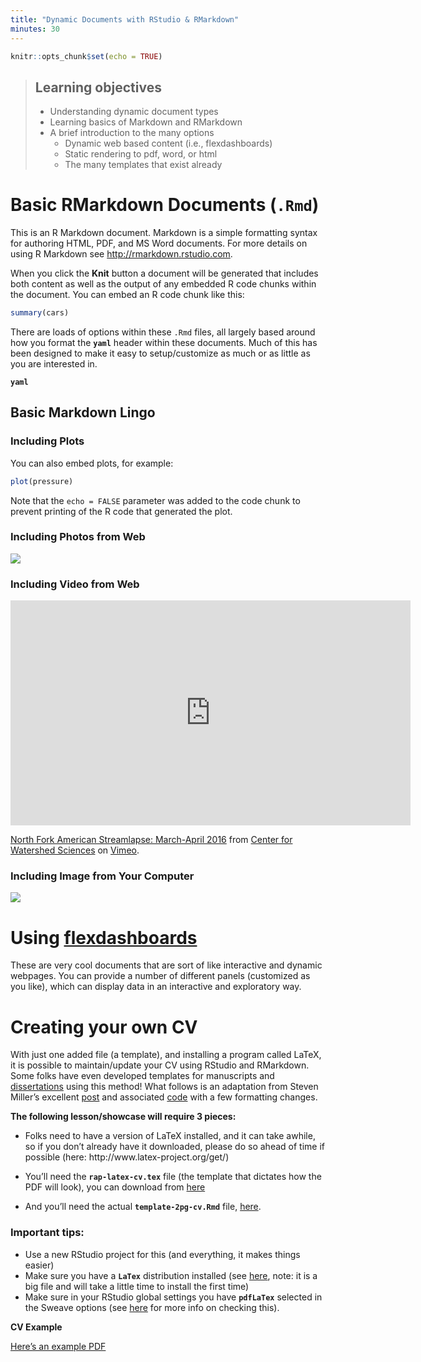 ```yaml
---
title: "Dynamic Documents with RStudio & RMarkdown"
minutes: 30
---
```


```r
knitr::opts_chunk$set(echo = TRUE)
```

> ## Learning objectives {.objectives}
>
> - Understanding dynamic document types
> - Learning basics of Markdown and RMarkdown
> - A brief introduction to the many options 
>     - Dynamic web based content (i.e., flexdashboards)
>     - Static rendering to pdf, word, or html
>     - The many templates that exist already

# Basic RMarkdown Documents (`.Rmd`)

This is an R Markdown document. Markdown is a simple formatting syntax for authoring HTML, PDF, and MS Word documents. For more details on using R Markdown see <http://rmarkdown.rstudio.com>.

When you click the **Knit** button a document will be generated that includes both content as well as the output of any embedded R code chunks within the document. You can embed an R code chunk like this:

```r
summary(cars)
```

There are loads of options within these `.Rmd` files, all largely based around how you format the **`yaml`** header within these documents. Much of this has been designed to make it easy to setup/customize as much or as little as you are interested in.

**`yaml`**

## Basic Markdown Lingo



### Including Plots

You can also embed plots, for example:

```r
plot(pressure)
```

Note that the `echo = FALSE` parameter was added to the code chunk to prevent printing of the R code that generated the plot.

### Including Photos from Web

![](https://imgs.xkcd.com/comics/tech_support_cheat_sheet.png)

### Including Video from Web

<iframe src="https://player.vimeo.com/video/164154774" width="640" height="360" frameborder="0" webkitallowfullscreen mozallowfullscreen allowfullscreen></iframe>
<p><a href="https://vimeo.com/164154774">North Fork American Streamlapse: March-April 2016</a> from <a href="https://vimeo.com/user12653303">Center for Watershed Sciences</a> on <a href="https://vimeo.com">Vimeo</a>.</p>

### Including Image from Your Computer

![](data/Feb_airtemp_Davis_1981-2016.svg)

# Using [**flexdashboards**](http://rmarkdown.rstudio.com/flexdashboard/)

These are very cool documents that are sort of like interactive and dynamic webpages. You can provide a number of different panels (customized as you like), which can display data in an interactive and exploratory way. 

# Creating your own CV

With just one added file (a template), and installing a program called LaTeX, it is possible to maintain/update your CV using RStudio and RMarkdown. Some folks have even developed templates for manuscripts and [dissertations](https://github.com/davharris/Davis-dissertation-template) using this method! What follows is an adaptation from Steven Miller's excellent [post](http://svmiller.com/blog/2016/03/svm-r-markdown-cv/) and associated [code](https://github.com/svmiller/svm-r-markdown-templates) with a few formatting changes. 

**The following lesson/showcase will require 3 pieces:**  

 - Folks need to have a version of LaTeX installed, and it can take awhile, so if you don't already have it downloaded, please do so ahead of time if possible (here: http://www.latex-project.org/get/)  
 - You'll need the **`rap-latex-cv.tex`** file (the template that dictates how the PDF will look), you can download from [here](https://raw.githubusercontent.com/ryanpeek/markdown_cv/master/Rmarkdown/rap-latex-cv.tex)
 
 - And you'll need the actual **`template-2pg-cv.Rmd`** file, [here](https://raw.githubusercontent.com/ryanpeek/markdown_cv/master/Rmarkdown/template-2pg-cv.Rmd).

### Important tips:

 - Use a new RStudio project for this (and everything, it makes things easier)
 - Make sure you have a **`LaTex`** distribution installed (see [here](http://www.latex-project.org/get/), note: it is a big file and will take a little time to install the first time)
 - Make sure in your RStudio global settings you have **`pdfLaTex`** selected in the Sweave options (see [here](https://support.rstudio.com/hc/en-us/articles/200532257-Customizing-LaTeX-Options) for more info on checking this).
 
 
**CV Example**

[Here's an example PDF](https://github.com/ryanpeek/markdown_cv/blob/master/Rmarkdown/template-2pg-cv.pdf)
